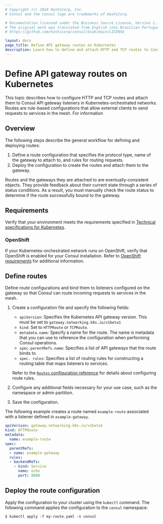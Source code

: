 ```yaml
---
# Copyright (c) 2024 HashiCorp, Inc.
# Consul and the Consul logo are trademarks of HashiCorp.

# Documentation licensed under the Business Source License, Version 1.1.
# The original work was translated from English into Brazilian Portuguese.
# https://github.com/hashicorp/consul/blob/main/LICENSE

layout: docs
page_title: Define API gateway routes on Kubernetes
description: Learn how to define and attach HTTP and TCP routes to Consul API gateway listeners in Kubernetes-orchestrated networks.
---
```


# Define API gateway routes on Kubernetes

This topic describes how to configure HTTP and TCP routes and attach them to Consul API gateway listeners in Kubernetes-orchestrated networks. Routes are rule-based configurations that allow external clients to send requests to services in the mesh. For information

## Overview

The following steps describe the general workflow for defining and deploying routes:

1. Define a route configuration that specifies the protocol type, name of the gateway to attach to, and rules for routing requests.
1. Deploy the configuration to create the routes and attach them to the gateway.

Routes and the gateways they are attached to are eventually-consistent objects. They provide feedback about their current state through a series of status conditions. As a result, you must manually check the route status to determine if the route successfully bound to the gateway.

## Requirements

Verify that your environment meets the requirements specified in [Technical specifications for Kubernetes](/consul/docs/north-south/api-gateway/k8s/tech-specs).

### OpenShift

If your Kubernetes-orchestrated network runs on OpenShift, verify that OpenShift is enabled for your Consul installation. Refer to [OpenShift requirements](/consul/docs/connect/gateways/api-gateway/tech-specs#openshift-requirements) for additional information.

## Define routes

Define route configurations and bind them to listeners configured on the gateway so that Consul can route incoming requests to services in the mesh.

1. Create a configuration file and specify the following fields:

   - `apiVersion`: Specifies the Kubernetes API gateway version. This must be set to `gateway.networking.k8s.io/v1beta1`
   - `kind`: Set to `HTTPRoute` or `TCPRoute`.
   - `metadata.name`:  Specify a name for the route. The name is metadata that you can use to reference the configuration when performing Consul operations.
   - `spec.parentRefs.name`: Specifies a list of API gateways that the route binds to.
   - `spec. rules`: Specifies a list of routing rules for constructing a routing table that maps listeners to services.

   Refer to the [`Routes` configuration reference](/consul/docs/reference/k8s/api-gateway/routes) for details about configuring route rules.

1. Configure any additional fields necessary for your use case, such as the namespace or admin partition.
1. Save the configuration.

The following example creates a route named `example-route` associated with a listener defined in `example-gateway`.

```yaml
apiVersion: gateway.networking.k8s.io/v1beta1
kind: HTTPRoute
metadata:
  name: example-route
spec:
  parentRefs:
  - name: example-gateway
  rules:
  - backendRefs:
    - kind: Service
      name: echo
      port: 8080
```

## Deploy the route configuration

Apply the configuration to your cluster using the `kubectl` command. The following command applies the configuration to the `consul` namespace:

```shell-session
$ kubectl apply -f my-route.yaml -n consul
```
